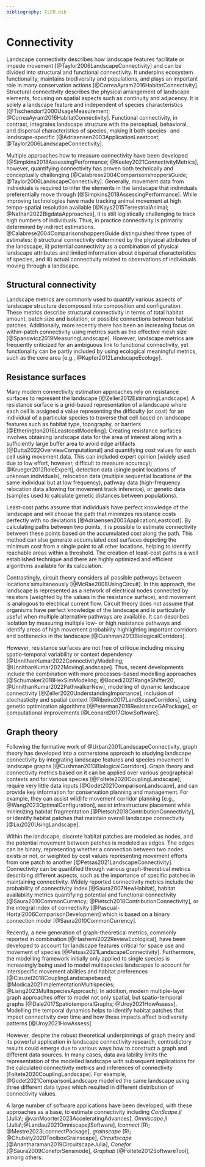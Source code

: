 ```yaml
---
bibliography: CLER.bib
---
```


<!-- Person responsible: Simpkins, Gerber -->

# Connectivity {#sec-connectivity}

Landscape connectivity describes how landscape features facilitate or impede movement [@Taylor2006LandscapeConnectivity] and can be divided into structural and functional connectivity.
It underpins ecosystem functionality, maintains biodiversity and populations, and plays an important role in many conservation actions [@CorreaAyram2016HabitatConnectivity].
Structural connectivity describes the physical arrangement of landscape elements, focusing on spatial aspects such as continuity and adjacency.
It is solely a landscape feature and independent of species characteristics [@Tischendorf2000UsageMeasurement; @CorreaAyram2016HabitatConnectivity].
Functional connectivity, in contrast, integrates landscape structure with the perceptual, behavioral, and dispersal characteristics of species, making it both species- and landscape-specific [@Adriaensen2003ApplicationLeastcost; @Taylor2006LandscapeConnectivity].

Multiple approaches how to measure connectivity have been developed [@Simpkins2018AssessingPerformance; @Keeley2021ConnectivityMetrics], however, quantifying connectivity has proven both technically and conceptually challenging [@Calabrese2004ComparisonshoppersGuide; @Taylor2006LandscapeConnectivity].
Generally, movement data from individuals is required to infer the elements in the landscape that individuals preferentially move through [@Simpkins2018AssessingPerformance].
While improving technologies have made tracking animal movement at high tempo-spatial resolution available [@Kays2015TerrestrialAnimal; @Nathan2022BigdataApproaches], it is still logistically challenging to track high numbers of individuals.
Thus, in practice connectivity is primarily determined by indirect estimations.
@Calabrese2004ComparisonshoppersGuide distinguished three types of estimates: i) structural connectivity determined by the physical attributes of the landscape, ii) potential connectivity as a combination of physical landscape attributes and limited information about dispersal characteristics of species, and iii) actual connectivity related to observations of individuals moving through a landscape.

## Structural connectivity

Landscape metrics are commonly used to quantify various aspects of landscape structure decomposed into composition and configuration.
These metrics describe structural connectivity in terms of total habitat amount, patch size and isolation, or possible connections between habitat patches.
Additionally, more recently there has been an increasing focus on within-patch connectivity using metrics such as the effective mesh size [@Spanowicz2019MeasuringLandscape].
However, landscape metrics are frequently criticized for an ambiguous link to functional connectivity, yet functionality can be partly included by using ecological meaningful metrics, such as the core area [e.g., @Kupfer2012LandscapeEcology].

## Resistance surfaces

Many modern connectivity estimation approaches rely on resistance surfaces to represent the landscape [@Zeller2012EstimatingLandscape].
A resistance surface is a grid-based representation of a landscape where each cell is assigned a value representing the difficulty (or cost) for an individual of a particular species to traverse that cell based on landscape features such as habitat type, topography, or barriers [@Etherington2016LeastcostModelling].
Creating resistance surfaces involves obtaining landscape data for the area of interest along with a sufficiently large buffer area to avoid edge artifacts [@Dutta2022OverviewComputational] and quantifying cost values for each cell using movement data.
This can included expert opinion [widely used due to low effort, however, difficult to measure accuracy\; @Krueger2012RoleExpert], detection data (single point locations of unknown individuals), relocation data (multiple sequential locations of the same individual but at low frequency), pathway data (high-frequency relocation data allowing for movement track inference), or genetic data (samples used to calculate genetic distances between populations).

Least-cost paths assume that individuals have perfect knowledge of the landscape and will choose the path that minimizes resistance costs perfectly with no deviations [@Adriaensen2003ApplicationLeastcost].
By calculating paths between two points, it is possible to estimate connectivity between these points based on the accumulated cost along the path.
This method can also generate accumulated cost surfaces depicting the minimum cost from a single point to all other locations, helping to identify reachable areas within a threshold.
The creation of least-cost paths is a well established technique and there are highly optimized and efficient algorithms available for its calculation.

Contrastingly, circuit theory considers all possible pathways between locations simultaneously [@McRae2008UsingCircuit].
In this approach, the landscape is represented as a network of electrical nodes connected by resistors (weighted by the values in the resistance surface), and movement is analogous to electrical current flow.
Circuit theory does not assume that organisms have perfect knowledge of the landscape and is particularly useful when multiple alternative pathways are available.
It can describes isolation by measuring multiple low- or high resistance pathways and identify areas of high movement probability highlighting important corridors and bottlenecks in the landscape [@Cushman2013BiologicalCorridors].

However, resistance surfaces are not free of critique including missing spatio-temporal variability or context dependency [@UnnithanKumar2022ConnectivityModelling; @UnnithanKumar2022MovingLandscape].
Thus, recent developments include the combination with more processes-based modelling approaches [@Schumaker2018HexSimModeling; @Bocedi2021RangeShifter20; @UnnithanKumar2022PathwalkerNew], modelling of dynamic landscape connectivity [@Zeller2020UnderstandingImportance], inclusion of stochasticity and spatial context [@Ribeiro2017LandScapeCorridors], using genetic optimization algorithms [@Peterman2018ResistanceGAPackage], or computational improvements [@Leonard2017GlowSoftware].

## Graph theory

Following the formative work of @Urban2001LandscapeConnectivity, graph theory has developed into a cornerstone approach to studying landscape connectivity by integrating landscape features and species movement in landscape graphs [@Cushman2013BiologicalCorridors].
Graph theory and connectivity metrics based on it can be applied over various geographical contexts and for various species [@Foltete2020CouplingLandscape], require very little data inputs [@Godet2021ComparisonLandscape], and can provide key information for conservation planning and management.
For example, they can assist wildlife movement corridor planning [e.g., @Wang2023OptimalConfiguration], assist infrastructure placement while minimizing habitat fragmentation [@Pietsch2018ContributionConnectivity], or identify habitat patches that maintain overall landscape connectivity [@Liu2020UsingLandscape].

Within the landscape, discrete habitat patches are modeled as nodes, and the potential movement between patches is modeled as edges.
The edges can be binary, representing whether a connection between two nodes exists or not, or weighted by cost values representing movement efforts from one patch to another [@Petsas2021LandscapeConnectivity].
Connectivity can be quantified through various graph-theoretical metrics describing different aspects, such as the importance of specific patches in maintaining connectivity.
Widely reported connectivity metrics include the probability of connectivity index [@Saura2007NewHabitat], habitat availability metrics quantifying potential and functional connectivity [@Saura2010CommonCurrency; @Pietsch2018ContributionConnectivity], or the integral index of connectivity [@Pascual-Hortal2006ComparisonDevelopment] which is based on a binary connection model [@Saura2010CommonCurrency].

Recently, a new generation of graph-theoretical metrics, commonly reported in combination [@Hashemi2022ReviewEcological], have been developed to account for landscape features critical for space use and movement of species [@Petsas2021LandscapeConnectivity].
Furthermore, the modelling framework initially only applied to single species is increasingly being used to model multispecies landscapes to account for interspecific movement abilities and habitat preferences [@Clauzel2018CouplingLandscapebased; @Modica2021ImplementationMultispecies; @Liang2023MultispeciesApproach].
In addition, modern multiple-layer graph approaches offer to model not only spatial, but spatio-temporal graphs [@Dale2017SpatiotemporalGraphs; @Uroy2021HowAssess].
Modelling the temporal dynamics helps to identify habitat patches that impact connectivity over time and how these impacts affect biodiversity patterns [@Uroy2021HowAssess].

However, despite the robust theoretical underpinnings of graph theory and its powerful application in landscape connectivity research, contradictory results could emerge due to various ways how to construct a graph and different data sources.
In many cases, data availability limits the representation of the modelled landscape with subsequent implications for the calculated connectivity metrics and inferences of connectivity [Foltete2020CouplingLandscape].
For example, @Godet2021ComparisonLandscape modelled the same landscape using three different data types which resulted in different distribution of connectivity values.

A large number of software applications have been developed, with these approaches as a base, to estimate connectivity including *ConScape.jl* [Julia\; @vanMoorter2023AcceleratingAdvances], *Omniscape.jl* [Julia\;@Landau2021OmniscapejlSoftware], *lconnect* [R\; @Mestre2023LconnectPackage], *grainscape* [R\; @Chubaty2020ToolboxGrainscape], *Circuitscape* [@Anantharaman2019CircuitscapeJulia], *Conefor* [@Saura2009ConeforSensinode], *Graphab* [@Foltete2012SoftwareTool], among others.
